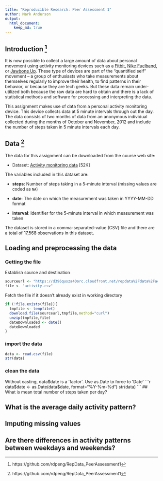 ```yaml
---
title: "Reproducible Research: Peer Assessment 1"
author: Mark Anderson
output: 
  html_document:
    keep_md: true
---
```


## Introduction ^[https://github.com/rdpeng/RepData_PeerAssessment1]

It is now possible to collect a large amount of data about personal
movement using activity monitoring devices such as a
[Fitbit](http://www.fitbit.com), [Nike
Fuelband](http://www.nike.com/us/en_us/c/nikeplus-fuelband), or
[Jawbone Up](https://jawbone.com/up). These type of devices are part of
the "quantified self" movement -- a group of enthusiasts who take
measurements about themselves regularly to improve their health, to
find patterns in their behavior, or because they are tech geeks. But
these data remain under-utilized both because the raw data are hard to
obtain and there is a lack of statistical methods and software for
processing and interpreting the data.

This assignment makes use of data from a personal activity monitoring
device. This device collects data at 5 minute intervals through out the
day. The data consists of two months of data from an anonymous
individual collected during the months of October and November, 2012
and include the number of steps taken in 5 minute intervals each day.

## Data ^[https://github.com/rdpeng/RepData_PeerAssessment1]

The data for this assignment can be downloaded from the course web
site:

* Dataset: [Activity monitoring data](https://d396qusza40orc.cloudfront.net/repdata%2Fdata%2Factivity.zip) [52K]

The variables included in this dataset are:

* **steps**: Number of steps taking in a 5-minute interval (missing
    values are coded as `NA`)

* **date**: The date on which the measurement was taken in YYYY-MM-DD
    format

* **interval**: Identifier for the 5-minute interval in which
    measurement was taken




The dataset is stored in a comma-separated-value (CSV) file and there
are a total of 17,568 observations in this
dataset.



## Loading and preprocessing the data
### Getting the file
Establish source and destination
```r
sourceurl <- "https://d396qusza40orc.cloudfront.net/repdata%2Fdata%2Factivity.zip"
file <- "activity.csv"
```
Fetch the file if it doesn't already exist in working directory
```r
if (!file.exists(file)){
  tmpfile <- tempfile()
  download.file(sourceurl,tmpfile,method="curl")
  unzip(tmpfile,file)
  dateDownloaded <- date()
  dateDownloaded
}
```
### import the data
```r
data <- read.csv(file)
str(data)
```
### clean the data
Without casting, data$date is a 'factor'.  Use as.Date to force to 'Date'
```r
data$date <- as.Date(data$date, format="%Y-%m-%d")
str(data)
```
## What is mean total number of steps taken per day?



## What is the average daily activity pattern?



## Imputing missing values



## Are there differences in activity patterns between weekdays and weekends?

